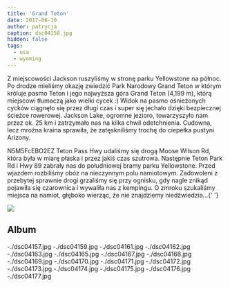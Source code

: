 ```yaml
---
title: 'Grand Teton'
date: 2017-06-10
author: patrycja
caption: dsc04158.jpg
hidden: false
tags:
  - usa
  - wyoming
---
```


Z miejscowości Jackson ruszyliśmy w stronę parku Yellowstone na północ. Po drodze mieliśmy okazję zwiedzić Park Narodowy Grand Teton w którym króluje pasmo Teton i jego najwyższa góra Grand Teton (4,199 m), którą miejscowi tłumaczą jako wielki cycek :) Widok na pasmo ośnieżonych cycków ciągnęło się przez długi czas i super się jechało dzięki bezpiecznej ścieżce rowerowej. Jackson Lake, ogromne jezioro, towarzyszyło nam przez ok. 25 km i zatrzymało nas na kilka chwil odetchnienia. Cudowna, lecz mroźna kraina sprawiła, że zatęskniliśmy trochę do ciepełka pustyni Arizony.

<youtube>N5M5FcEBO2E</youtube>Z Teton Pass Hwy udaliśmy się drogą Moose Wilson Rd,
która była w miarę płaska i przez jakiś czas szutrowa. Następnie Teton Park Rd i
Hwy 89 zabrały nas do południowej bramy parku Yellowstone. Przed wjazdem rozbiliśmy
obóz na nieczynnym polu namiotowym. Zadowoleni z przebytej sprawnie drogi grzaliśmy
się przy ognisku, gdy nagle znikąd pojawiła się czarownica i wywaliła nas z kempingu.
O zmroku szukaliśmy miejsca na namiot, głęboko wierząc, że nie znajdziemy niedźwiedzia...{' '}

![](./dsc04150.jpg)

## Album

<grid>
  -./dsc04157.jpg -./dsc04159.jpg -./dsc04161.jpg -./dsc04162.jpg
  -./dsc04163.jpg -./dsc04165.jpg -./dsc04167.jpg -./dsc04168.jpg
  -./dsc04169.jpg -./dsc04170.jpg -./dsc04171.jpg -./dsc04172.jpg
  -./dsc04173.jpg -./dsc04174.jpg -./dsc04175.jpg -./dsc04176.jpg
  -./dsc04177.jpg
</grid>
